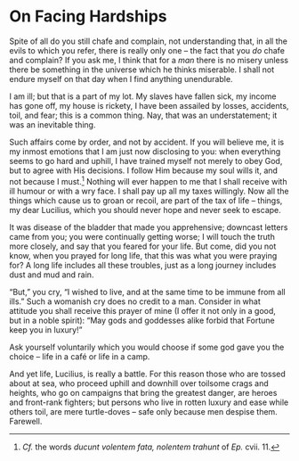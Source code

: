 # On Facing Hardships

Spite of all do you still chafe and complain, not understanding that, in all the evils to which you refer, there is really only one -- the fact that you *do* chafe and complain?
If you ask me, I think that for a *man* there is no misery unless there be something in the universe which he thinks miserable.
I shall not endure myself on that day when I find anything unendurable.

I am ill; but that is a part of my lot.
My slaves have fallen sick, my income has gone off, my house is rickety, I have been assailed by losses, accidents, toil, and fear; this is a common thing.
Nay, that was an understatement; it was an inevitable thing.

Such affairs come by order, and not by accident.
If you will believe me, it is my inmost emotions that I am just now disclosing to you: when everything seems to go hard and uphill, I have trained myself not merely to obey God, but to agree with His decisions.
I follow Him because my soul wills it, and not because I must.[^96-1]
Nothing will ever happen to me that I shall receive with ill humour or with a wry face.
I shall pay up all my taxes willingly.
Now all the things which cause us to groan or recoil, are part of the tax of life -- things, my dear Lucilius, which you should never hope and never seek to escape.

It was disease of the bladder that made you apprehensive; downcast letters came from you; you were continually getting worse; I will touch the truth more closely, and say that you feared for your life.
But come, did you not know, when you prayed for long life, that this was what you were praying for?
A long life includes all these troubles, just as a long journey includes dust and mud and rain.

"But," you cry, "I wished to live, and at the same time to be immune from all ills."
Such a womanish cry does no credit to a man.
Consider in what attitude you shall receive this prayer of mine (I offer it not only in a good, but in a noble spirit): "May gods and goddesses alike forbid that Fortune keep you in luxury!"

Ask yourself voluntarily which you would choose if some god gave you the choice -- life in a café or life in a camp.

And yet life, Lucilius, is really a battle.
For this reason those who are tossed about at sea, who proceed uphill and downhill over toilsome crags and heights, who go on campaigns that bring the greatest danger, are heroes and front-rank fighters; but persons who live in rotten luxury and ease while others toil, are mere turtle-doves -- safe only because men despise them.
Farewell.

[^96-1]: *Cf.* the words *ducunt volentem fata, nolentem trahunt* of *Ep.* cvii. 11.